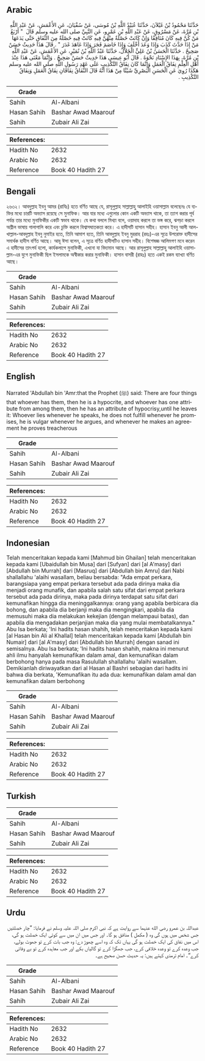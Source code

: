 ## Arabic


<div dir="rtl" lang="ar" style={{fontSize:'larger',backgroundColor:'#f8f9fa',padding:20}}>
حَدَّثَنَا مَحْمُودُ بْنُ غَيْلاَنَ، حَدَّثَنَا عُبَيْدُ اللَّهِ بْنُ مُوسَى، عَنْ سُفْيَانَ، عَنِ الأَعْمَشِ، عَنْ عَبْدِ اللَّهِ بْنِ مُرَّةَ، عَنْ مَسْرُوقٍ، عَنْ عَبْدِ اللَّهِ بْنِ عَمْرٍو، عَنِ النَّبِيِّ صلى الله عليه وسلم قَالَ ‏ "‏ أَرْبَعٌ مَنْ كُنَّ فِيهِ كَانَ مُنَافِقًا وَإِنْ كَانَتْ خَصْلَةٌ مِنْهُنَّ فِيهِ كَانَتْ فِيهِ خَصْلَةٌ مِنَ النِّفَاقِ حَتَّى يَدَعَهَا مَنْ إِذَا حَدَّثَ كَذَبَ وَإِذَا وَعَدَ أَخْلَفَ وَإِذَا خَاصَمَ فَجَرَ وَإِذَا عَاهَدَ غَدَرَ ‏"‏ ‏.‏ قَالَ هَذَا حَدِيثٌ حَسَنٌ صَحِيحٌ ‏.‏ حَدَّثَنَا الْحَسَنُ بْنُ عَلِيٍّ الْخَلاَّلُ، حَدَّثَنَا عَبْدُ اللَّهِ بْنُ نُمَيْرٍ، عَنِ الأَعْمَشِ، عَنْ عَبْدِ اللَّهِ بْنِ مُرَّةَ، بِهَذَا الإِسْنَادِ نَحْوَهُ ‏.‏ قَالَ أَبُو عِيسَى هَذَا حَدِيثٌ حَسَنٌ صَحِيحٌ ‏.‏ وَإِنَّمَا مَعْنَى هَذَا عِنْدَ أَهْلِ الْعِلْمِ نِفَاقُ الْعَمَلِ وَإِنَّمَا كَانَ نِفَاقُ التَّكْذِيبِ عَلَى عَهْدِ رَسُولِ اللَّهِ صلى الله عليه وسلم هَكَذَا رُوِيَ عَنِ الْحَسَنِ الْبَصْرِيِّ شَيْئًا مِنْ هَذَا أَنَّهُ قَالَ النِّفَاقُ نِفَاقَانِ نِفَاقُ الْعَمَلِ وَنِفَاقُ التَّكْذِيبِ ‏.‏
</div>
<div style={{backgroundColor:'#f8f9fa',padding:20, marginBottom: 10}}><table> <thead> <tr> <th>Grade</th> <th></th> </tr> </thead> <tbody> <tr><td>Sahih</td><td>Al-Albani</td></tr><tr><td>Hasan Sahih</td><td>Bashar Awad Maarouf</td></tr><tr><td>Sahih</td><td>Zubair Ali Zai</td></tr></tbody></table><table> <thead> <tr> <th>References:</th> <th></th> </tr> </thead> <tbody><tr><td>Hadith No</td><td>2632</td></tr><tr><td>Arabic No</td><td>2632</td></tr><tr><td>Reference</td><td>Book 40 Hadith 27</td></tr></tbody></table></div>

## Bengali


<div dir="ltr" lang="bn" style={{fontSize:'larger',backgroundColor:'#f8f9fa',padding:20}}>
২৬৩২। আবদুল্লাহ ইবনু আমর (রাযিঃ) হতে বর্ণিত আছে যে, রাসূলুল্লাহ সাল্লাল্লাহু আলাইহি ওয়াসাল্লাম বলেছেনঃ যে ব্যক্তির মধ্যে চারটি অভ্যাস রয়েছে সে মুনাফিক। আর যার মধ্যে এগুলোর কোন একটি অভ্যাস থাকে, তা ত্যাগ করার পূর্ব পর্যন্ত তার মধ্যে মুনাফিকীর একটি স্বভাব থাকে। যে কথা বললে মিথ্যা বলে, ওয়াদাহ করলে তা ভঙ্গ করে, ঝগড়া করলে অশ্লীল ভাষায় গালাগালি করে এবং চুক্তি করলে বিশ্বাসঘাতকতা করে। এ হাদীসটি হাসান সহীহ। হাসান ইবনু আলী আল-খাল্লাল-আবদুল্লাহ ইবনু নুমাইর হতে, তিনি আমাশ হতে, তিনি আবদুল্লাহ ইবনু মুররাহ (রহঃ)-এর সূত্রে উপরোক্ত হাদীসের সমার্থক হাদীস বর্ণিত আছে। আবূ ঈসা বলেন, এ সূত্রে বর্ণিত হাদীসটিও হাসান সহীহ। বিশেষজ্ঞ আলিমগণ মনে করেন এ হাদীসের তাৎপর্য হলো, কার্যকলাপে মুনাফিকী, এখনো যা বিদ্যমান আছে। আর রাসূলুল্লাহ সাল্লাল্লাহু আলাইহি ওয়াসাল্লাম-এর যুগে মুনাফিকী ছিল ইসলামকে অস্বীকার করার মুনাফিকী। হাসান বাসরী (রাহঃ) হতে একই রকম ব্যাখ্যা বর্ণিত আছে।
</div>
<div style={{backgroundColor:'#f8f9fa',padding:20, marginBottom: 10}}><table> <thead> <tr> <th>Grade</th> <th></th> </tr> </thead> <tbody> <tr><td>Sahih</td><td>Al-Albani</td></tr><tr><td>Hasan Sahih</td><td>Bashar Awad Maarouf</td></tr><tr><td>Sahih</td><td>Zubair Ali Zai</td></tr></tbody></table><table> <thead> <tr> <th>References:</th> <th></th> </tr> </thead> <tbody><tr><td>Hadith No</td><td>2632</td></tr><tr><td>Arabic No</td><td>2632</td></tr><tr><td>Reference</td><td>Book 40 Hadith 27</td></tr></tbody></table></div>

## English


<div dir="ltr" lang="en" style={{fontSize:'larger',backgroundColor:'#f8f9fa',padding:20}}>
Narrated 'Abdullah bin 'Amr:that the Prophet (ﷺ) said: There are four things that whoever has them, then he is a hypocrite, and whoever has one attribute from among them, then he has an attribute of hypocrisy,until he leaves it: Whoever lies whenever he speaks, he does not fulfill whenever he promises, he is vulgar whenever he argues, and whenever he makes an agreement he proves treacherous
</div>
<div style={{backgroundColor:'#f8f9fa',padding:20, marginBottom: 10}}><table> <thead> <tr> <th>Grade</th> <th></th> </tr> </thead> <tbody> <tr><td>Sahih</td><td>Al-Albani</td></tr><tr><td>Hasan Sahih</td><td>Bashar Awad Maarouf</td></tr><tr><td>Sahih</td><td>Zubair Ali Zai</td></tr></tbody></table><table> <thead> <tr> <th>References:</th> <th></th> </tr> </thead> <tbody><tr><td>Hadith No</td><td>2632</td></tr><tr><td>Arabic No</td><td>2632</td></tr><tr><td>Reference</td><td>Book 40 Hadith 27</td></tr></tbody></table></div>

## Indonesian


<div dir="ltr" lang="id" style={{fontSize:'larger',backgroundColor:'#f8f9fa',padding:20}}>
Telah menceritakan kepada kami [Mahmud bin Ghailan] telah menceritakan kepada kami [Ubaidullah bin Musa] dari [Sufyan] dari [al A'masy] dari [Abdullah bin Murrah] dari [Masruq] dari [Abdullah bin Amru] dari Nabi shallallahu 'alaihi wasallam, beliau bersabda: "Ada empat perkara, barangsiapa yang empat perkara tersebut ada pada dirinya maka dia menjadi orang munafik, dan apabila salah satu sifat dari empat perkara tersebut ada pada dirinya, maka pada dirinya terdapat satu sifat dari kemunafikan hingga dia meninggalkannya: orang yang apabila berbicara dia bohong, dan apabila dia berjanji maka dia mengingkari, apabila dia memusuhi maka dia melakukan kekejian (dengan melampaui batas), dan apabila dia mengadakan perjanjian maka dia yang mulai membatalkannya." Abu Isa berkata; 'Ini hadits hasan shahih, telah menceritakan kepada kami [al Hasan bin Ali al Khallal] telah menceritakan kepada kami [Abdullah bin Numair] dari [al A'masy] dari [Abdullah bin Murrah] dengan sanad ini semisalnya. Abu Isa berkata; 'Ini hadits hasan shahih, makna ini menurut ahli ilmu hanyalah kemunafikan dalam amal, dan kemunafikan dalam berbohong hanya pada masa Rasulullah shallallahu 'alaihi wasallam. Demikianlah diriwayatkan dari al Hasan al Bashri sebagian dari hadits ini bahwa dia berkata, 'Kemunafikan itu ada dua: kemunafikan dalam amal dan kemunafikan dalam berbohong
</div>
<div style={{backgroundColor:'#f8f9fa',padding:20, marginBottom: 10}}><table> <thead> <tr> <th>Grade</th> <th></th> </tr> </thead> <tbody> <tr><td>Sahih</td><td>Al-Albani</td></tr><tr><td>Hasan Sahih</td><td>Bashar Awad Maarouf</td></tr><tr><td>Sahih</td><td>Zubair Ali Zai</td></tr></tbody></table><table> <thead> <tr> <th>References:</th> <th></th> </tr> </thead> <tbody><tr><td>Hadith No</td><td>2632</td></tr><tr><td>Arabic No</td><td>2632</td></tr><tr><td>Reference</td><td>Book 40 Hadith 27</td></tr></tbody></table></div>

## Turkish


<div dir="ltr" lang="tr" style={{fontSize:'larger',backgroundColor:'#f8f9fa',padding:20}}>

</div>
<div style={{backgroundColor:'#f8f9fa',padding:20, marginBottom: 10}}><table> <thead> <tr> <th>Grade</th> <th></th> </tr> </thead> <tbody> <tr><td>Sahih</td><td>Al-Albani</td></tr><tr><td>Hasan Sahih</td><td>Bashar Awad Maarouf</td></tr><tr><td>Sahih</td><td>Zubair Ali Zai</td></tr></tbody></table><table> <thead> <tr> <th>References:</th> <th></th> </tr> </thead> <tbody><tr><td>Hadith No</td><td>2632</td></tr><tr><td>Arabic No</td><td>2632</td></tr><tr><td>Reference</td><td>Book 40 Hadith 27</td></tr></tbody></table></div>

## Urdu


<div dir="rtl" lang="ur" style={{fontSize:'larger',backgroundColor:'#f8f9fa',padding:20}}>
عبداللہ بن عمرو رضی الله عنہما سے روایت ہے کہ نبی اکرم صلی اللہ علیہ وسلم نے فرمایا: ”چار خصلتیں جس شخص میں ہوں گی وہ ( مکمل ) منافق ہو گا۔ اور جس میں ان میں سے کوئی ایک خصلت ہو گی، اس میں نفاق کی ایک خصلت ہو گی یہاں تک کہ وہ اسے چھوڑ دے: وہ جب بات کرے تو جھوٹ بولے، جب وعدہ کرے تو وعدہ خلافی کرے، جب جھگڑا کرے تو گالیاں بکے اور جب معاہدہ کرے تو بے وفائی کرے“۔ امام ترمذی کہتے ہیں: یہ حدیث حسن صحیح ہے۔
</div>
<div style={{backgroundColor:'#f8f9fa',padding:20, marginBottom: 10}}><table> <thead> <tr> <th>Grade</th> <th></th> </tr> </thead> <tbody> <tr><td>Sahih</td><td>Al-Albani</td></tr><tr><td>Hasan Sahih</td><td>Bashar Awad Maarouf</td></tr><tr><td>Sahih</td><td>Zubair Ali Zai</td></tr></tbody></table><table> <thead> <tr> <th>References:</th> <th></th> </tr> </thead> <tbody><tr><td>Hadith No</td><td>2632</td></tr><tr><td>Arabic No</td><td>2632</td></tr><tr><td>Reference</td><td>Book 40 Hadith 27</td></tr></tbody></table></div>